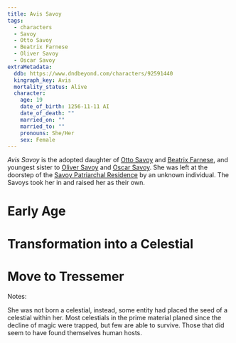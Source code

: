 ```yaml
---
title: Avis Savoy
tags:
  - characters
  - Savoy
  - Otto Savoy
  - Beatrix Farnese
  - Oliver Savoy
  - Oscar Savoy
extraMetadata:
  ddb: https://www.dndbeyond.com/characters/92591440
  kingraph_key: Avis
  mortality_status: Alive
  character:
    age: 19
    date_of_birth: 1256-11-11 AI
    date_of_death: ""
    married_on: ""
    married_to: ""
    pronouns: She/Her
    sex: Female
---
```


*Avis Savoy* is the adopted daughter of [Otto Savoy](/characters/otto-savoy) and
[Beatrix Farnese](/characters/beatrix-farnese/), and youngest sister to
[Oliver Savoy](/characters/oliver-savoy) and [Oscar Savoy](/characters/oscar-savoy). She was
left at the doorstep of the
[Savoy Patriarchal Residence](/locations/savoy-patriarchal-residence) by
an unknown individual. The Savoys took her in and raised her as their own.

# Early Age

# Transformation into a Celestial

# Move to Tressemer

Notes:

She was not born a celestial, instead, some entity had placed the seed of a
celestial within her. Most celestials in the prime material planed since the
decline of magic were trapped, but few are able to survive. Those that did seem
to have found themselves human hosts.
